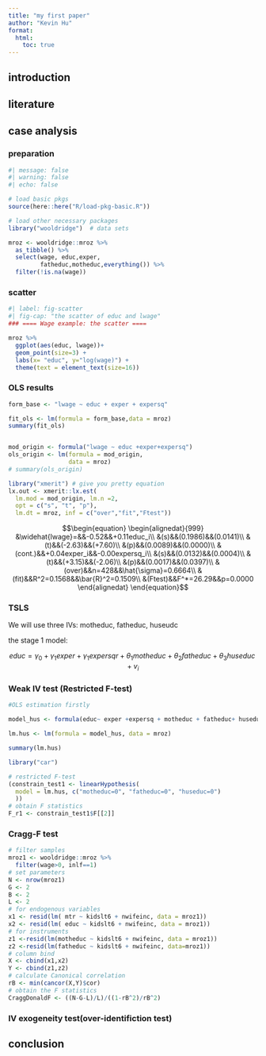 ```yaml
---
title: "my first paper"
author: "Kevin Hu"
format: 
  html:
    toc: true
---
```


## introduction

## literature

## case analysis

### preparation

```r
#| message: false
#| warning: false
#| echo: false

# load basic pkgs
source(here::here("R/load-pkg-basic.R"))

# load other necessary packages 
library("wooldridge")  # data sets

mroz <- wooldridge::mroz %>%
  as_tibble() %>%
  select(wage, educ,exper, 
         fatheduc,motheduc,everything()) %>%
  filter(!is.na(wage))

```




### scatter

```r
#| label: fig-scatter
#| fig-cap: "the scatter of educ and lwage"
### ==== Wage example: the scatter ====

mroz %>%
  ggplot(aes(educ, lwage))+
  geom_point(size=3) +
  labs(x= "educ", y="log(wage)") +
  theme(text = element_text(size=16))
```


### OLS results

```r

form_base <- "lwage ~ educ + exper + expersq"

fit_ols <- lm(formula = form_base,data = mroz)
summary(fit_ols)


mod_origin <- formula("lwage ~ educ +exper+expersq")
ols_origin <- lm(formula = mod_origin, 
                 data = mroz)
# summary(ols_origin)
```

```r
library("xmerit") # give you pretty equation
lx.out <- xmerit::lx.est(
  lm.mod = mod_origin, lm.n =2,
  opt = c("s", "t", "p"),
  lm.dt = mroz, inf = c("over","fit","Ftest"))
```


$$\begin{equation}
\begin{alignedat}{999}
&\widehat{lwage}=&&-0.52&&+0.11educ_i\\ 
&(s)&&(0.1986)&&(0.0141)\\ 
&(t)&&(-2.63)&&(+7.60)\\ 
&(p)&&(0.0089)&&(0.0000)\\ 
&(cont.)&&+0.04exper_i&&-0.00expersq_i\\ 
&(s)&&(0.0132)&&(0.0004)\\ 
&(t)&&(+3.15)&&(-2.06)\\ 
&(p)&&(0.0017)&&(0.0397)\\ 
&(over)&&n=428&&\hat{\sigma}=0.6664\\ 
&(fit)&&R^2=0.1568&&\bar{R}^2=0.1509\\ 
&(Ftest)&&F^*=26.29&&p=0.0000
\end{alignedat}
\end{equation}$$

### TSLS


We will use three IVs: motheduc, fatheduc, huseudc

the stage 1 model:

$$
educ = \gamma_0 +\gamma_1 exper + \gamma_1 expersqr +\theta_1 motheduc + \theta_2 fatheduc + \theta_3 huseduc + v_i
$$

### Weak IV test (Restricted F-test)

```r
#OLS estimation firstly

model_hus <- formula(educ~ exper +expersq + motheduc + fatheduc+ huseduc)

lm.hus <- lm(formula = model_hus, data = mroz)

summary(lm.hus)

```


```r
library("car")

# restricted F-test
(constrain_test1 <- linearHypothesis(
  model = lm.hus, c("motheduc=0", "fatheduc=0", "huseduc=0")
  ))
# obtain F statistics
F_r1 <- constrain_test1$F[[2]]
```


### Cragg-F test

```r
# filter samples
mroz1 <- wooldridge::mroz %>%
  filter(wage>0, inlf==1)
# set parameters
N <- nrow(mroz1)
G <- 2 
B <- 2
L <- 2 
# for endogenous variables
x1 <- resid(lm( mtr ~ kidslt6 + nwifeinc, data = mroz1))
x2 <- resid(lm( educ ~ kidslt6 + nwifeinc, data = mroz1))
# for instruments
z1 <-resid(lm(motheduc ~ kidslt6 + nwifeinc, data = mroz1))
z2 <-resid(lm(fatheduc ~ kidslt6 + nwifeinc, data=mroz1))
# column bind
X <- cbind(x1,x2)
Y <- cbind(z1,z2)
# calculate Canonical correlation
rB <- min(cancor(X,Y)$cor)
# obtain the F statistics
CraggDonaldF <- ((N-G-L)/L)/((1-rB^2)/rB^2)
```



### IV exogeneity test(over-identifiction test)


## conclusion
